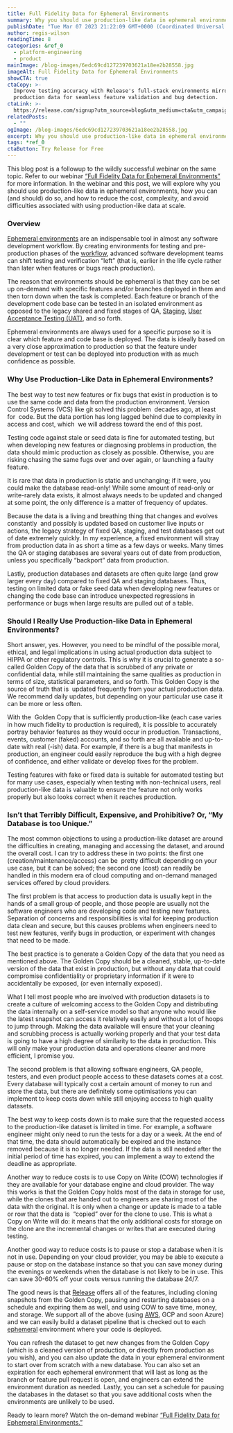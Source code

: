 ```yaml
---
title: Full Fidelity Data for Ephemeral Environments
summary: Why you should use production-like data in ephemeral environments
publishDate: "Tue Mar 07 2023 21:22:09 GMT+0000 (Coordinated Universal Time)"
author: regis-wilson
readingTime: 8
categories: &ref_0
  - platform-engineering
  - product
mainImage: /blog-images/6edc69cd127239703621a18ee2b28558.jpg
imageAlt: Full Fidelity Data for Ephemeral Environments
showCTA: true
ctaCopy: >-
  Improve testing accuracy with Release's full-stack environments mirroring
  production data for seamless feature validation and bug detection.
ctaLink: >-
  https://release.com/signup?utm_source=blog&utm_medium=cta&utm_campaign=blog-cta&utm_content=full-fidelity-data-for-ephemeral-environments
relatedPosts:
  - ""
ogImage: /blog-images/6edc69cd127239703621a18ee2b28558.jpg
excerpt: Why you should use production-like data in ephemeral environments
tags: *ref_0
ctaButton: Try Release for Free
---
```


This blog post is a followup to the wildly successful webinar on the same topic. Refer to our webinar [“Full Fidelity Data for Ephemeral Environments”](https://www.youtube.com/watch?v=TAhz_UxPWG4) for more information. In the webinar and this post, we will explore why you should use production-like data in ephemeral environments, how you can (and should) do so, and how to reduce the cost, complexity, and avoid difficulties associated with using production-like data at scale.

### Overview

[Ephemeral environments](https://release.com/ephemeral-environments) are an indispensable tool in almost any software development workflow. By creating environments for testing and pre-production phases of the [workflow](https://docs.release.com/reference-documentation/workflows-in-release), advanced software development teams can shift testing and verification “left” (that is, earlier in the life cycle rather than later when features or bugs reach production).

The reason that environments should be ephemeral is that they can be set up on-demand with specific features and/or branches deployed in them and then torn down when the task is completed. Each feature or branch of the development code base can be tested in an isolated environment as opposed to the legacy shared and fixed stages of QA, [Staging](https://release.com/staging-environments), [User Acceptance Testing (UAT)](https://release.com/user-acceptance-testing-with-ephemeral-environments), and so forth.

Ephemeral environments are always used for a specific purpose so it is clear which feature and code base is deployed. The data is ideally based on a very close approximation to production so that the feature under development or test can be deployed into production with as much confidence as possible.

### Why Use Production-Like Data in Ephemeral Environments?

The best way to test new features or fix bugs that exist in production is to use the same code and data from the production environment. Version Control Systems (VCS) like git solved this problem  decades ago, at least for  code. But the data portion has long lagged behind due to complexity in access and cost, which  we will address toward the end of this post.

Testing code against stale or seed data is fine for automated testing, but when developing new features or diagnosing problems in production, the data should mimic production as closely as possible. Otherwise, you are risking chasing the same fugs over and over again, or launching a faulty feature.  

It is rare that data in production is static and unchanging; if it were, you could make the database read-only! While some amount of read-only or write-rarely data exists, it almost always needs to be updated and changed at some point, the only difference is a matter of frequency of updates.

Because the data is a living and breathing thing that changes and evolves constantly  and possibly is updated based on customer live inputs or actions, the legacy strategy of fixed QA, staging, and test databases get out of date extremely quickly. In my experience, a fixed environment will stray from production data in as short a time as a few days or weeks. Many times the QA or staging databases are several years out of date from production, unless you specifically “backport” data from production.

Lastly, production databases and datasets are often quite large (and grow larger every day) compared to fixed QA and staging databases. Thus, testing on limited data or fake seed data when developing new features or changing the code base can introduce unexpected regressions in performance or bugs when large results are pulled out of a table.

### Should I Really Use Production-like Data in Ephemeral Environments?

Short answer, yes. However, you need to be mindful of the possible moral, ethical, and legal implications in using actual production data subject to HIPPA or other regulatory controls. This is why it is crucial to generate a so-called Golden Copy of the data that is scrubbed of any private or confidential data, while still maintaining the same qualities as production in terms of size, statistical parameters, and so forth. This Golden Copy is the source of truth that is  updated frequently from your actual production data. We recommend daily updates, but depending on your particular use case it can be more or less often.

With the  Golden Copy that is sufficiently production-like (each case varies in how much fidelity to production is required), it is possible to accurately portray behavior features as they would occur in production. Transactions, events, customer (faked) accounts, and so forth are all available and up-to-date with real (-ish) data. For example, if there is a bug that manifests in production, an engineer could easily reproduce the bug with a high degree of confidence, and either validate or develop fixes for the problem.

Testing features with fake or fixed data is suitable for automated testing but for many use cases, especially when testing with non-technical users, real production-like data is valuable to ensure the feature not only works properly but also looks correct when it reaches production.

### Isn’t that Terribly Difficult, Expensive, and Prohibitive? Or, “My Database is too Unique.”

The most common objections to using a production-like dataset are around the difficulties in creating, managing and accessing the dataset, and around the overall cost. I can try to address these in two points: the first one (creation/maintenance/access) can be  pretty difficult depending on your use case, but it can be solved; the second one (cost) can readily be handled in this modern era of cloud computing and on-demand managed services offered by cloud providers.

The first problem is that access to production data is usually kept in the hands of a small group of people, and those people are usually not the software engineers who are developing code and testing new features. Separation of concerns and responsibilities is vital for keeping production data clean and secure, but this causes problems when engineers need to test new features, verify bugs in production, or experiment with changes that need to be made.

The best practice is to generate a Golden Copy of the data that you need as mentioned above. The Golden Copy should be a cleaned, stable, up-to-date version of the data that exist in production, but without any data that could compromise confidentiality or proprietary information if it were to accidentally be exposed, (or even internally exposed).

What I tell most people who are involved with production datasets is to create a culture of welcoming access to the Golden Copy and distributing the data internally on a self-service model so that anyone who would like the latest snapshot can access it relatively easily and without a lot of hoops to jump through. Making the data available will ensure that your cleaning and scrubbing process is actually working properly and that your test data is going to have a high degree of similarity to the data in production. This will only make your production data and operations cleaner and more efficient, I promise you.

The second problem is that allowing software engineers, QA people, testers, and even product people access to these datasets comes at a cost. Every database will typically cost a certain amount of money to run and store the data, but there are definitely some optimisations you can implement to keep costs down while still enjoying access to high quality datasets.

The best way to keep costs down is to make sure that the requested access to the production-like dataset is limited in time. For example, a software engineer might only need to run the tests for a day or a week. At the end of that time, the data should automatically be expired and the instance removed because it is no longer needed. If the data is still needed after the initial period of time has expired, you can implement a way to extend the deadline as appropriate.

Another way to reduce costs is to use Copy on Write (COW) technologies if they are available for your database engine and cloud provider. The way this works is that the Golden Copy holds most of the data in storage for use, while the clones that are handed out to engineers are sharing most of the data with the original. It is only when a change or update is made to a table or row that the data is  “copied” over for the clone to use. This is what a Copy on Write will do: it means that the only additional costs for storage on the clone are the incremental changes or writes that are executed during testing.

Another good way to reduce costs is to pause or stop a database when it is not in use. Depending on your cloud provider, you may be able to execute a pause or stop on the database instance so that you can save money during the evenings or weekends when the database is not likely to be in use. This can save 30-60% off your costs versus running the database 24/7.

The good news is that [Release](https://docs.release.com/) offers all of the features, including cloning snapshots from the Golden Copy, pausing and restarting databases on a schedule and expiring them as well, and using COW to save time, money, and storage. We support all of the above (using [AWS](https://docs.release.com/frequently-asked-questions/aws-support-faqs), GCP and soon Azure) and we can easily build a dataset pipeline that is checked out to each [ephemeral](https://www.merriam-webster.com/dictionary/ephemeral) environment where your code is deployed.

You can refresh the dataset to get new changes from the Golden Copy (which is a cleaned version of production, or directly from production as you wish), and you can also update the data in your ephemeral environment to start over from scratch with a new database. You can also set an expiration for each ephemeral environment that will last as long as the branch or feature pull request is open, and engineers can extend the environment duration as needed. Lastly, you can set a schedule for pausing the databases in the dataset so that you save additional costs when the environments are unlikely to be used.

Ready to learn more? Watch the on-demand webinar [“Full Fidelity Data for Ephemeral Environments.”](https://www.youtube.com/watch?v=TAhz_UxPWG4)

‍
